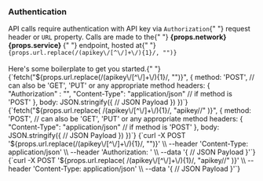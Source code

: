 
### Authentication

<div>
  API calls require authentication with API key via <code>Authorization</code>{" "}
  request header or <code>URL</code> property. Calls are made to the{" "}
  <strong>
    {props.network} {props.service}
  </strong>{" "}
  endpoint, hosted at{" "}
  <code>{props.url.replace(/(apikey\/[^\/]+\/){1}/, "")}</code>
  <br />
  <br />
</div>
Here's some boilerplate to get you started.{" "}

<Tabs>
  <TabItem value="js-header" label="Fetch with Header">
    <CodeBlock language="js">
      {`fetch("${props.url.replace(/(apikey\/[^\/]+\/){1}/, "")}", {
    method: 'POST', // can also be 'GET', 'PUT' or any appropriate method
    headers: {
        "Authorization" : "<api_key>",
        "Content-Type": "application/json" // if method is 'POST'
    },
    body: JSON.stringify({
      // JSON Payload
    })
})`}
    </CodeBlock>
  </TabItem>
  <TabItem value="js-parameter" label="Fetch with Parameter">
    <CodeBlock language="js">
      {`fetch("${props.url.replace(
        /(apikey\/[^\/]+\/){1}/,
        "apikey/<api_key>/"
      )}", {
    method: 'POST', // can also be 'GET', 'PUT' or any appropriate method
    headers: {
        "Content-Type": "application/json" // if method is 'POST'
    },
    body: JSON.stringify({
      // JSON Payload
    })
})`}
    </CodeBlock>
  </TabItem>
  <TabItem value="curl-header" label="CURL with Header">
    <CodeBlock language="bash">
      {`curl -X POST '${props.url.replace(/(apikey\/[^\/]+\/){1}/, "")}' \\
--header 'Content-Type: application/json' \\
--header 'Authorization: <api_key>' \\
--data '{
  // JSON Payload
}'`}
    </CodeBlock>
  </TabItem>
  <TabItem value="curl-parameter" label="CURL with Parameter">
    <CodeBlock language="bash">
      {`curl -X POST '${props.url.replace(
        /(apikey\/[^\/]+\/){1}/,
        "apikey/<api_key>/"
      )}' \\
--header 'Content-Type: application/json' \\
--data '{
  // JSON Payload
}'`}
    </CodeBlock>
  </TabItem>
</Tabs>
